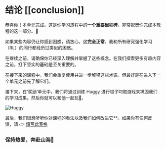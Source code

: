 # 结论 [[conclusion]]

恭喜你！本单元完成。这是你学习旅程中的**一个重要里程碑**。非常祝贺你完成本教程的这一部分。🥳

如果某些内容仍让你感到困惑，请放心，这**完全正常**。我和所有研究强化学习（RL）的同行都经历过类似的困惑。

在继续之前，请确保你已经深入理解并掌握了这些概念。在我们探索更多有趣内容之前，打下坚实的基础是至关重要的。

在接下来的课程中，我们会重复使用并进一步解释这些术语。但最好是在进入下一个单元之前先了解它们。

接下来，在‘奖励’单元中，我们将通过训练 Huggy 进行棍子叼取游戏来巩固我们的学习成果。然后你就可以和他一起玩🤗。

<img src="https://huggingface.co/datasets/huggingface-deep-rl-course/course-images/resolve/main/en/unit1/huggy.jpg" alt="Huggy"></img>

最后，我们很想听听你对课程的看法以及我们如何改进它**。如果你有任何反馈，请 👉 [填写此表格](https://forms.gle/BzKXWzLAGZESGNaE9)

### 保持热爱，奔赴山海🤗